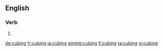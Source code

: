 ==English==

===Verb===
{{head|en|present participle}}

# {{present participle of|cube|lang=en}}

[[de:cubing]]
[[fr:cubing]]
[[ja:cubing]]
[[simple:cubing]]
[[fi:cubing]]
[[ta:cubing]]
[[vi:cubing]]
